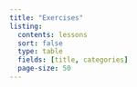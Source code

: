 ```yaml
---
title: "Exercises"
listing:
  contents: lessons
  sort: false
  type: table
  fields: [title, categories]
  page-size: 50
---
```

